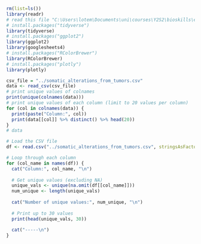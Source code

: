 
```r
rm(list=ls())
library(readr)
# read this file "C:\Users\lotem\Documents\uni\courses\Y2S2\bioskills\exs\EX3\bus_rides_data_2024.csv"
# install.packages("tidyverse")
library(tidyverse)
# install.packages("ggplot2")
library(ggplot2)
library(googlesheets4)
# install.packages("RColorBrewer")
library(RColorBrewer)
# install.packages("plotly")
library(plotly)
```




```r
csv_file = "../somatic_alterations_from_tumors.csv"
data <- read_csv(csv_file)
# print unique values of colnames
print(unique(colnames(data)))
# print unique values of each column (limit to 20 values per column)
for (col in colnames(data)) {
  print(paste("Column:", col))
  print(data[[col]] %>% distinct() %>% head(20))
}
# data

```

```r

# Load the CSV file
df <- read.csv("../somatic_alterations_from_tumors.csv", stringsAsFactors = FALSE)

# Loop through each column
for (col_name in names(df)) {
  cat("Column:", col_name, "\n")
  
  # Get unique values (excluding NA)
  unique_vals <- unique(na.omit(df[[col_name]]))
  num_unique <- length(unique_vals)
  
  cat("Number of unique values:", num_unique, "\n")
  
  # Print up to 30 values
  print(head(unique_vals, 30))
  
  cat("-----\n")
}



```

```r


```
